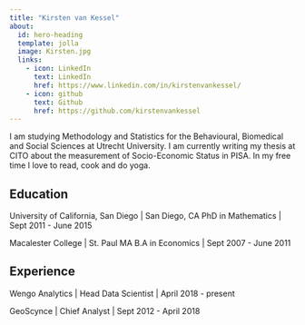 ```yaml
---
title: "Kirsten van Kessel"
about:
  id: hero-heading
  template: jolla
  image: Kirsten.jpg
  links:
    - icon: LinkedIn
      text: LinkedIn
      href: https://www.linkedin.com/in/kirstenvankessel/
    - icon: github
      text: Github
      href: https://github.com/kirstenvankessel
---
```


:::{#hero-heading}

I am studying Methodology and Statistics for the Behavioural, Biomedical and Social Sciences at Utrecht University. I am currently writing my thesis at CITO about the measurement of Socio-Economic Status in PISA. In my free time I love to read, cook and do yoga. 

## Education

University of California, San Diego | San Diego, CA
PhD in Mathematics | Sept 2011 - June 2015

Macalester College | St. Paul MA
B.A in Economics | Sept 2007 - June 2011

## Experience

Wengo Analytics | Head Data Scientist | April 2018 - present

GeoScynce | Chief Analyst | Sept 2012 - April 2018

:::
